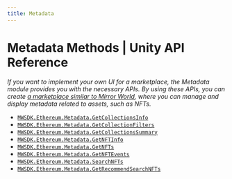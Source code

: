 ```yaml
---
title: Metadata
---
```


# Metadata Methods | Unity API Reference
*If you want to implement your own UI for a marketplace, the Metadata module provides you with the necessary APIs. By using these APIs, you can create [a marketplace similar to Mirror World](https://jump.mirrorworld.fun/), where you can manage and display metadata related to assets, such as NFTs.*

- [`MWSDK.Ethereum.Metadata.GetCollectionsInfo`](/api-reference/unity/ethereum/metadata/GetCollectionsInfo)
- [`MWSDK.Ethereum.Metadata.GetCollectionFilters`](/api-reference/unity/ethereum/metadata/GetCollectionFilters)
- [`MWSDK.Ethereum.Metadata.GetCollectionsSummary`](/api-reference/unity/ethereum/metadata/GetCollectionsSummary)
- [`MWSDK.Ethereum.Metadata.GetNFTInfo`](/api-reference/unity/ethereum/metadata/GetNFTInfo)
- [`MWSDK.Ethereum.Metadata.GetNFTs`](/api-reference/unity/ethereum/metadata/GetNFTs)
- [`MWSDK.Ethereum.Metadata.GetNFTEvents`](/api-reference/unity/ethereum/metadata/GetNFTEvents)
- [`MWSDK.Ethereum.Metadata.SearchNFTs`](/api-reference/unity/ethereum/metadata/SearchNFTs)
- [`MWSDK.Ethereum.Metadata.GetRecommendSearchNFTs`](/api-reference/unity/ethereum/metadata/GetRecommendSearchNFTs)